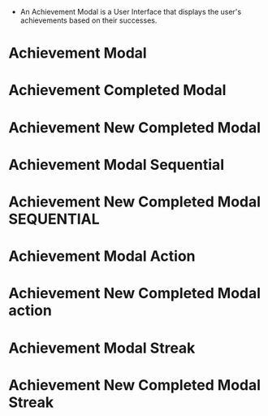 
<Meta title="Achievements/AchievementModal" component={AchievementModal} />

-   An Achievement Modal is a User Interface that displays the user's achievements based on their successes.

# Achievement Modal

<Story name="Achievement Modal">
    <AchievementModal
        title="Name des Lernangebots"
        name="Name des Erfolgs"
        description="Dieser Text muss noch geliefert werden! Wie cool, dass du dich ehrenamtlich engagieren möchtest, indem du Schüler:innen durch Nachhilfeunterricht unterstützt. Um mit der Lernunterstützung zu starten sind mehrere Aktionen nötig. Schließe jetzt den nächsten Schritt ab und komme dem Ziel einer neuen Lernunterstüzung ein Stück näher."
        buttonText="Kontakt aufnehmen"
        achievementState={AchievementState.ACTIVE}
        achievementType={AchievementType.TIERED}
        maxSteps={6}
        currentStep={4}
        actionDescription="Alle Schritte abgeschlossen"
        image={KanufahrtDschungel}
    />
</Story>

# Achievement Completed Modal

<Story name="Achievement Completed Modal">
    <AchievementModal
        title="Name des Lernangebots"
        name="Name des Erfolgs"
        description="Dieser Text muss noch geliefert werden! Wie cool, dass du dich ehrenamtlich engagieren möchtest, indem du Schüler:innen durch Nachhilfeunterricht unterstützt. Um mit der Lernunterstützung zu starten sind mehrere Aktionen nötig. Schließe jetzt den nächsten Schritt ab und komme dem Ziel einer neuen Lernunterstüzung ein Stück näher."
        buttonText="Kontakt aufnehmen"
        actionDescription="Alle Schritte abgeschlossen"
        achievementState={AchievementState.COMPLETED}
        achievementType={AchievementType.TIERED}
        maxSteps={6}
        currentStep={6}
        image={KanufahrtDschungel}
    />
</Story>

# Achievement New Completed Modal

<Story name="New Achievement Completed Modal">
    <AchievementModal
        title="Name des Lernangebots"
        name="Name des Erfolgs"
        description="Dieser Text muss noch geliefert werden! Wie cool, dass du dich ehrenamtlich engagieren möchtest, indem du Schüler:innen durch Nachhilfeunterricht unterstützt. Um mit der Lernunterstützung zu starten sind mehrere Aktionen nötig. Schließe jetzt den nächsten Schritt ab und komme dem Ziel einer neuen Lernunterstüzung ein Stück näher."
        buttonText="Kontakt aufnehmen"
        achievementState={AchievementState.COMPLETED}
        achievementType={AchievementType.TIERED}
        maxSteps={6}
        currentStep={6}
        image={KanufahrtDschungel}
        newAchievement
    />
</Story>

# Achievement Modal Sequential

<Story name="Achievement Modal Sequential">
    <AchievementModal
        title="Name des Lernangebots"
        name="Name des Erfolgs"
        description="Dieser Text muss noch geliefert werden! Wie cool, dass du dich ehrenamtlich engagieren möchtest, indem du Schüler:innen durch Nachhilfeunterricht unterstützt. Um mit der Lernunterstützung zu starten sind mehrere Aktionen nötig. Schließe jetzt den nächsten Schritt ab und komme dem Ziel einer neuen Lernunterstüzung ein Stück näher."
        achievementState={AchievementState.ACTIVE}
        achievementType={AchievementType.SEQUENTIAL}
        steps={[
            {
                description: 'Dieser Text muss noch geliefert werden!',
                isActive: true,
            },
            {
                description: 'Dieser Text muss noch geliefert werden!',
            },
            {
                description: 'Dieser Text muss noch geliefert werden!',
            },
            {
                description: 'Dieser Text muss noch geliefert werden!',
            },
        ]}
        buttonText="Kontakt aufnehmen"
        image={SequenceExample01}
    />
</Story>

# Achievement New Completed Modal SEQUENTIAL

<Story name="New Achievement Completed Modal Sequential">
    <AchievementModal
        title="Name des Lernangebots"
        name="Name des Erfolgs"
        description="Dieser Text muss noch geliefert werden! Wie cool, dass du dich ehrenamtlich engagieren möchtest, indem du Schüler:innen durch Nachhilfeunterricht unterstützt. Um mit der Lernunterstützung zu starten sind mehrere Aktionen nötig. Schließe jetzt den nächsten Schritt ab und komme dem Ziel einer neuen Lernunterstüzung ein Stück näher."
        achievementState={AchievementState.COMPLETED}
        achievementType={AchievementType.SEQUENTIAL}
        steps={[
            {
                description: 'Dieser Text muss noch geliefert werden!',
            },
            {
                description: 'Dieser Text muss noch geliefert werden!',
            },
            {
                description: 'Dieser Text muss noch geliefert werden!',
            },
            {
                description: 'Dieser Text muss noch geliefert werden!',
            },
        ]}
        buttonText="Kontakt aufnehmen"
        achievedText="Du hast alle Schritte abgeschlossen!"
        image={SequenceExample04}
        newAchievement
    />
</Story>

# Achievement Modal Action

<Story name="Achievement Modal Action">
    <AchievementModal
        title="Name des Lernangebots"
        name="Name des Erfolgs"
        description="Dieser Text muss noch geliefert werden! Wie cool, dass du dich ehrenamtlich engagieren möchtest, indem du Schüler:innen durch Nachhilfeunterricht unterstützt. Um mit der Lernunterstützung zu starten sind mehrere Aktionen nötig. Schließe jetzt den nächsten Schritt ab und komme dem Ziel einer neuen Lernunterstüzung ein Stück näher."
        achievementState={AchievementState.ACTIVE}
        achievementType={AchievementType.SEQUENTIAL}
        steps={[
            {
                description: 'Dieser Text muss noch geliefert werden!',
            },
            {
                description: 'Dieser Text muss noch geliefert werden!',
                isActive: true,
            },
            {
                description: 'Dieser Text muss noch geliefert werden!',
            },
        ]}
        actionDescription="Dieser Text muss noch geliefert werden! Wie cool, dass du dich ehrenamtlich engagieren möchtest."
        buttonText="Kontakt aufnehmen"
        image={KanufahrtDschungel}
    />
</Story>

# Achievement New Completed Modal action

<Story name="New Achievement Completed Modal Action">
    <AchievementModal
        title="Name des Lernangebots"
        name="Name des Erfolgs"
        description="Dieser Text muss noch geliefert werden! Wie cool, dass du dich ehrenamtlich engagieren möchtest, indem du Schüler:innen durch Nachhilfeunterricht unterstützt. Um mit der Lernunterstützung zu starten sind mehrere Aktionen nötig. Schließe jetzt den nächsten Schritt ab und komme dem Ziel einer neuen Lernunterstüzung ein Stück näher."
        achievementState={AchievementState.COMPLETED}
        achievementType={AchievementType.SEQUENTIAL}
        steps={[
            {
                description: 'Dieser Text muss noch geliefert werden!',
            },
            {
                description: 'Dieser Text muss noch geliefert werden!',
                isActive: true,
            },
            {
                description: 'Dieser Text muss noch geliefert werden!',
            },
        ]}
        actionDescription="Dieser Text muss noch geliefert werden! Wie cool, dass du dich ehrenamtlich engagieren möchtest."
        buttonText="Kontakt aufnehmen"
        image={KanufahrtDschungel}
        newAchievement
    />
</Story>

# Achievement Modal Streak

<Story name="Achievement Modal Streak">
    <AchievementModal
        title="Name des Lernangebots"
        name="Name des Erfolgs"
        description="Dieser Text muss noch geliefert werden! Wie cool, dass du dich ehrenamtlich engagieren möchtest, indem du Schüler:innen durch Nachhilfeunterricht unterstützt. Um mit der Lernunterstützung zu starten sind mehrere Aktionen nötig. Schließe jetzt den nächsten Schritt ab und komme dem Ziel einer neuen Lernunterstüzung ein Stück näher."
        achievementState={AchievementState.ACTIVE}
        achievementType={AchievementType.STREAK}
        maxSteps={16}
        currentStep={5}
        actionDescription="Dieser Text muss noch geliefert werden! Wie cool, dass du dich ehrenamtlich engagieren möchtest."
        buttonText="Kontakt aufnehmen"
        image={'image'}
    />
</Story>

# Achievement New Completed Modal Streak

<Story name="New Achievement Completed Modal Streak">
    <AchievementModal
        title="Name des Lernangebots"
        name="Name des Erfolgs"
        description="Dieser Text muss noch geliefert werden! Wie cool, dass du dich ehrenamtlich engagieren möchtest, indem du Schüler:innen durch Nachhilfeunterricht unterstützt. Um mit der Lernunterstützung zu starten sind mehrere Aktionen nötig. Schließe jetzt den nächsten Schritt ab und komme dem Ziel einer neuen Lernunterstüzung ein Stück näher."
        achievementState={AchievementState.COMPLETED}
        achievementType={AchievementType.STREAK}
        maxSteps={27}
        currentStep={27}
        actionDescription="Dieser Text muss noch geliefert werden! Wie cool, dass du dich ehrenamtlich engagieren möchtest."
        buttonText="Kontakt aufnehmen"
        image={'image'}
        newAchievement
    />
</Story>
